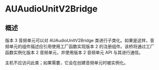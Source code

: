 # AUAudioUnitV2Bridge

<ToBePolishedAfterTranslation />

<OriginalSource
  title="AUAudioUnitV2Bridge"
  url="https://developer.apple.com/documentation/audiotoolbox/auaudiounitv2bridge"
  summary="AUAudioUnitV2Bridge 类将版本 2 音频单元包装在 AUAudioUnit 子类中"
/>

## 概述

版本 3 音频单元可以对 AUAudioUnitV2Bridge 类进行子类化。如果是这样，音频单元的组件描述应引用使用工厂函数实现版本 2 的注册组件。该桥将通过工厂函数实例化版本 2 音频单元，并使用版本 2 音频单元 API 与其进行通信。

主机不应访问此类；如果需要，它会在创建音频单元时被实例化。
